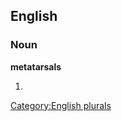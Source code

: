 
==English==

===Noun===
'''metatarsals'''

# {{plural of|[[metatarsal]]}}

[[Category:English plurals]]